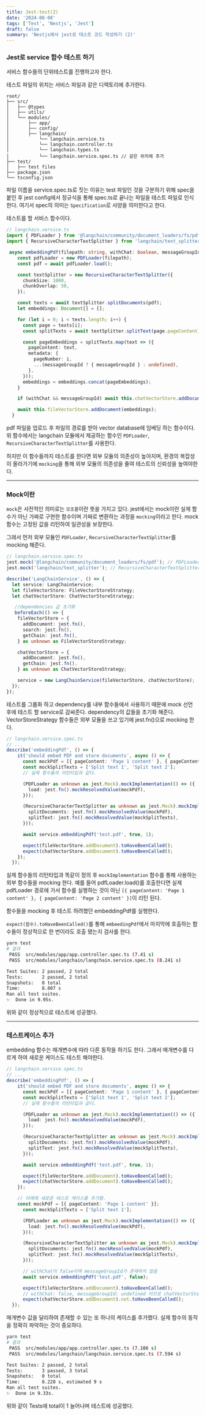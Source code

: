 ```yaml
---
title: Jest-test(2)
date: '2024-08-08'
tags: ['Test', 'Nestjs', 'Jest']
draft: false
summary: 'Nestjs에서 jest로 테스트 코드 작성하기 (2)'
---
```


### Jest로 service 함수 테스트 하기

서비스 함수들의 단위테스트를 진행하고자 한다.

테스트 파일의 위치는 서비스 파일과 같은 디렉토리에 추가한다.
```
root/
├── src/
│   ├── @types
│   ├── utils/
│   └── modules/
│       ├── app/
│       ├── config/
│       ├── langchain/
│           └── langchain.service.ts
│           └── langchain.controller.ts
│           └── langchain.types.ts
│           └── langchain.service.spec.ts // 같은 위치에 추가
├── test/
│   ├── test files
├── package.json
└── tsconfig.json
```
파일 이름을 service.spec.ts로 짓는 이유는 test 파일인 것을 구분하기 위해 spec을 붙인 후 
jest config에서 정규식을 통해 spec.ts로 끝나는 파일을 테스트 파일로 인식한다.
여기서 spec의 의미는 `Specification`로 사양을 의미한다고 한다.

테스트를 할 서비스 함수이다.
```typescript
// langchain.service.ts
import { PDFLoader } from '@langchain/community/document_loaders/fs/pdf';
import { RecursiveCharacterTextSplitter } from 'langchain/text_splitter';

 async embeddingPdf(filepath: string, withChat: boolean, messageGroupId?: number) {
    const pdfLoader = new PDFLoader(filepath);
    const pdf = await pdfLoader.load();

    const textSplitter = new RecursiveCharacterTextSplitter({
      chunkSize: 1000,
      chunkOverlap: 50,
    });

    const texts = await textSplitter.splitDocuments(pdf);
    let embeddings: Document[] = [];

    for (let i = 0; i < texts.length; i++) {
      const page = texts[i];
      const splitTexts = await textSplitter.splitText(page.pageContent);

      const pageEmbeddings = splitTexts.map(text => ({
        pageContent: text,
        metadata: {
          pageNumber: i,
          ...(messageGroupId ? { messageGroupId } : undefined),
        },
      }));
      embeddings = embeddings.concat(pageEmbeddings);
    }

    if (withChat && messageGroupId) await this.chatVectorStore.addDocument(embeddings);

    await this.fileVectorStore.addDocument(embeddings);
  }
```
pdf 파일을 업로드 후 파일의 경로를 받아 vector database에 임베딩 하는 함수이다.
위 함수에서는 langchain 모듈에서 제공하는 함수인 `PDFLoader`, `RecursiveCharacterTextSplitter`를 사용한다.

하지만 이 함수들까지 테스트를 한다면 외부 모듈의 의존성이 높아지며, 환경의 복잡성이 올라가기에
`mocking`을 통해 외부 모듈의 의존성을 줄여 테스트의 신뢰성을 높여야한다.

---

### Mock이란
`mock`은 사전적인 의미로는 `모조품`이란 뜻을 가지고 있다.
jest에서는 mock이란 실제 함수가 아닌 가짜로 구현한 함수이며 가짜로 변환하는 과정을 `mocking`이라고 한다.
mock 함수는 고정된 값을 리턴하여 일관성을 보장한다.

그래서 먼저 외부 모듈인 `PDFLoader`, `RecursiveCharacterTextSplitter`를 mocking 해준다.
```typescript
// langchain.service.spec.ts
jest.mock('@langchain/community/document_loaders/fs/pdf'); // PDFLoader 모듈을 mock
jest.mock('langchain/text_splitter'); // RecursiveCharacterTextSplitter 모듈을 mock

describe('LangChainService', () => {
  let service: LangChainService;
  let fileVectorStore: FileVectorStoreStrategy;
  let chatVectorStore: ChatVectorStoreStrategy;

   //dependencies 값 초기화
   beforeEach(() => {
    fileVectorStore = {
      addDocument: jest.fn(),
      search: jest.fn(),
      getChain: jest.fn(),
    } as unknown as FileVectorStoreStrategy;

    chatVectorStore = {
      addDocument: jest.fn(),
      getChain: jest.fn(),
    } as unknown as ChatVectorStoreStrategy;

    service = new LangChainService(fileVectorStore, chatVectorStore);
  });
});
```

테스트를 그룹화 하고 dependency를 내부 함수들에서 사용하기 때문에
mock 선언 후에 테스트 할 service로 감싸준다. dependency의 값들을 초기화 해준다.
VectorStoreStrategy 함수들은 외부 모듈을 쓰고 있기에 jest.fn()으로 mocking 한다.

```typescript
// langchain.service.spec.ts
// ...
describe('embeddingPdf', () => {
    it('should embed PDF and store documents', async () => {
      const mockPdf = [{ pageContent: 'Page 1 content' }, { pageContent: 'Page 2 content' }]; 
      const mockSplitTexts = ['Split text 1', 'Split text 2'];
      // 실제 함수들의 리턴타입과 같다.

      (PDFLoader as unknown as jest.Mock).mockImplementation(() => ({
        load: jest.fn().mockResolvedValue(mockPdf),
      }));

      (RecursiveCharacterTextSplitter as unknown as jest.Mock).mockImplementation(() => ({
        splitDocuments: jest.fn().mockResolvedValue(mockPdf),
        splitText: jest.fn().mockResolvedValue(mockSplitTexts),
      }));

      await service.embeddingPdf('test.pdf', true, 1);

      expect(fileVectorStore.addDocument).toHaveBeenCalled();
      expect(chatVectorStore.addDocument).toHaveBeenCalled();
    });
  });
```

실제 함수들의 리턴타입과 똑같이 정의 후 `mockImplementation` 함수를 통해 사용하는 외부 함수들을 mocking 한다.
예를 들어 pdfLoader.load()를 호출한다면 실제 pdfLoader 경로에 가서 함수를 실행하는 것이 아닌
`[{ pageContent: 'Page 1 content' }, { pageContent: 'Page 2 content' }]`이 리턴 된다.

함수들을 mocking 후 테스트 하려했던 embeddingPdf를 실행한다.

`expect(함수).toHaveBeenCalled()`를 통해 `embeedingPdf`에서 마지막에 호출하는 함수들이
정상적으로 한 번이라도 호출 됐는지 검사를 한다.


```sh
yarn test
# 결과
 PASS  src/modules/app/app.controller.spec.ts (7.41 s)
 PASS  src/modules/langchain/langchain.service.spec.ts (8.241 s)

Test Suites: 2 passed, 2 total
Tests:       2 passed, 2 total
Snapshots:   0 total
Time:        8.807 s
Ran all test suites.
✨  Done in 9.95s.
```

위와 같이 정상적으로 테스트에 성공했다.

---

### 테스트케이스 추가
embedding 함수는 매개변수에 따라 다른 동작을 하기도 한다. 그래서 매개변수를 다르게 하여 새로운 케이스도 테스트 해야한다.

```typescript
// langchain.service.spec.ts
// ...
describe('embeddingPdf', () => {
    it('should embed PDF and store documents', async () => {
      const mockPdf = [{ pageContent: 'Page 1 content' }, { pageContent: 'Page 2 content' }]; 
      const mockSplitTexts = ['Split text 1', 'Split text 2'];
      // 실제 함수들의 리턴타입과 같다.

      (PDFLoader as unknown as jest.Mock).mockImplementation(() => ({
        load: jest.fn().mockResolvedValue(mockPdf),
      }));

      (RecursiveCharacterTextSplitter as unknown as jest.Mock).mockImplementation(() => ({
        splitDocuments: jest.fn().mockResolvedValue(mockPdf),
        splitText: jest.fn().mockResolvedValue(mockSplitTexts),
      }));

      await service.embeddingPdf('test.pdf', true, 1);

      expect(fileVectorStore.addDocument).toHaveBeenCalled();
      expect(chatVectorStore.addDocument).toHaveBeenCalled();
    });

    // 아래에 새로운 테스트 케이스를 추가함.
    const mockPdf = [{ pageContent: 'Page 1 content' }];
      const mockSplitTexts = ['Split text 1'];

      (PDFLoader as unknown as jest.Mock).mockImplementation(() => ({
        load: jest.fn().mockResolvedValue(mockPdf),
      }));

      (RecursiveCharacterTextSplitter as unknown as jest.Mock).mockImplementation(() => ({
        splitDocuments: jest.fn().mockResolvedValue(mockPdf),
        splitText: jest.fn().mockResolvedValue(mockSplitTexts),
      }));

      // withChat이 false이며 messageGroupId가 존재하지 않음
      await service.embeddingPdf('test.pdf', false);

      expect(fileVectorStore.addDocument).toHaveBeenCalled();
      // withChat: false, messageGroupId: undefined 이므로 chatVectorStore.addDocument이 호출되지 않음
      expect(chatVectorStore.addDocument).not.toHaveBeenCalled();
  });
```
매개변수 값을 달리하여 존재할 수 있는 또 하나의 케이스를 추가했다. 실제 함수의 동작을 정확히 파악하는 것이 중요하다.


```sh
yarn test
# 결과
 PASS  src/modules/app/app.controller.spec.ts (7.106 s)
 PASS  src/modules/langchain/langchain.service.spec.ts (7.594 s)

Test Suites: 2 passed, 2 total
Tests:       3 passed, 3 total
Snapshots:   0 total
Time:        8.228 s, estimated 9 s
Ran all test suites.
✨  Done in 9.33s.
```

위와 같이 Tests에 total이 1 늘어나며 테스트에 성공했다.
